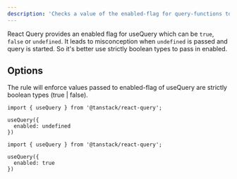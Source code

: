 ```yaml
---
description: 'Checks a value of the enabled-flag for query-functions to be explicitly converted to boolean.'
---
```


React Query provides an enabled flag for useQuery which can be `true`, `false` or `undefined`.
It leads to misconception when `undefined` is passed and query is started.
So it's better use strictly boolean types to pass in enabled.

## Options

The rule will enforce values passed to enabled-flag of useQuery are strictly boolean types (true | false).

<Tabs>
<TabItem value="❌ Incorrect">

```ts'
import { useQuery } from '@tanstack/react-query';

useQuery({
  enabled: undefined
})
```

</TabItem>
<TabItem value="✅ Correct">

```ts'
import { useQuery } from '@tanstack/react-query';

useQuery({
  enabled: true
})
```

</TabItem>
</Tabs>

